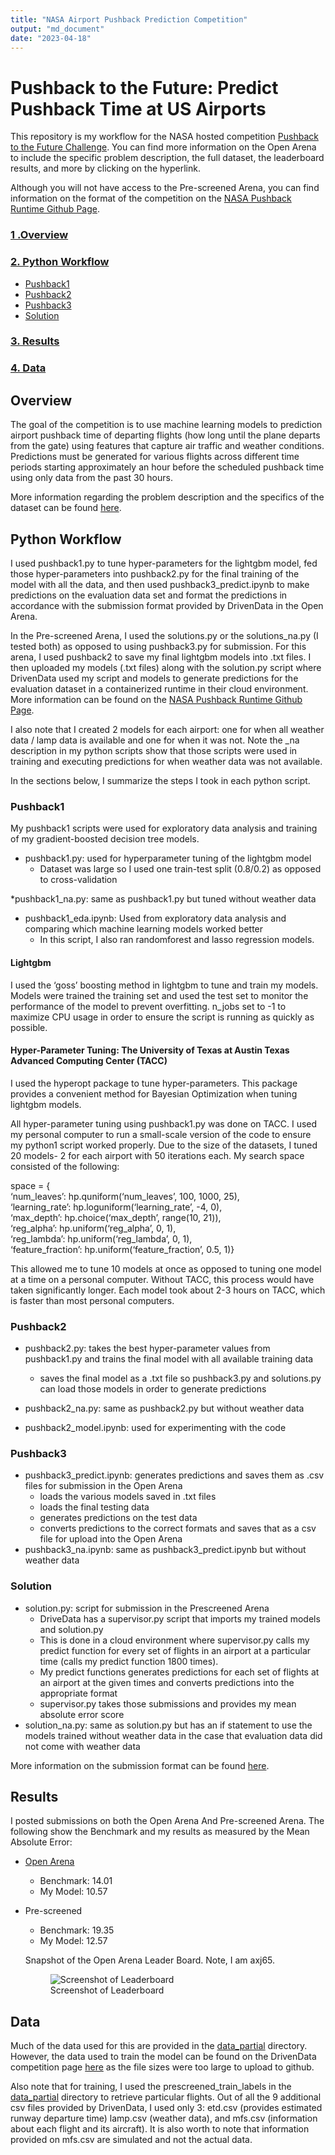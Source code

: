 ```yaml
---
title: "NASA Airport Pushback Prediction Competition"
output: "md_document"
date: "2023-04-18"
---
```


# Pushback to the Future: Predict Pushback Time at US Airports 

This repository is my workflow for the NASA hosted competition [Pushback to the Future Challenge](https://www.drivendata.org/competitions/149/competition-nasa-airport-pushback/page/676/). You can find more information on the Open Arena to include the specific problem description, the full dataset, the leaderboard results, and more by clicking on the hyperlink. 

Although you will not have access to the Pre-screened Arena, you can find information on the format of the competition on the  [NASA Pushback Runtime Github Page](https://github.com/drivendataorg/nasa-pushback-runtime).

### [1 .Overview](#overview)
### [2. Python Workflow](#python-workflow)
 - [Pushback1](#pushback1)
 - [Pushback2](#pushback2)
 - [Pushback3](#pushback3)
 - [Solution](#pushback3)
 
### [3. Results](#results)
### [4. Data](#data)

  
## Overview

The goal of the competition is to use machine learning models to prediction airport pushback time of departing flights (how long until the plane departs from the gate) using features that capture air traffic and weather conditions. Predictions must be generated for various flights across different time periods starting approximately an hour before the scheduled pushback time using only data from the past 30 hours. 

More information regarding the problem description and the specifics of the dataset can be found [here](https://www.drivendata.org/competitions/149/competition-nasa-airport-pushback/page/677/). 

## Python Workflow

I used pushback1.py to tune hyper-parameters for the lightgbm model, fed those hyper-parameters into pushback2.py for the final training of the model with all the data, and then used pushback3_predict.ipynb to make predictions on the evaluation data set and format the predictions in accordance with the submission format provided by DrivenData in the Open Arena. 

In the Pre-screened Arena, I used the solutions.py or the solutions_na.py (I tested both) as opposed to using pushback3.py for submission. For this arena, I used pushback2 to save my final lightgbm models into .txt files. I then uploaded my models (.txt files) along with the solution.py script where DrivenData used my script and models to generate predictions for the evaluation dataset in a containerized runtime in their cloud environment. More information can be found on the [NASA Pushback Runtime Github Page](https://github.com/drivendataorg/nasa-pushback-runtime).

I also note that I created 2 models for each airport: one for when all weather data / lamp data is available and one for when it was not. Note the _na description in my python scripts show that those scripts were used in training and executing predictions for when weather data was not available.

In the sections below, I summarize the steps I took in each python script. 

### Pushback1 

My pushback1 scripts were used for exploratory data analysis and training of my gradient-boosted decision tree models. 

* pushback1.py: used for hyperparameter tuning of the lightgbm model
  * Dataset was large so I used one train-test split (0.8/0.2) as opposed to cross-validation

*pushback1_na.py: same as pushback1.py but tuned without weather data
  
* pushback1_eda.ipynb: Used from exploratory data analysis and comparing which machine learning models worked better
  * In this script, I also ran randomforest and lasso regression models. 


#### Lightgbm 

I used the 'goss' boosting method in lightgbm to tune and train my models. Models were trained the training set and used the test set to monitor the performance of the model to prevent overfitting.  n_jobs set to -1 to maximize CPU usage in order to ensure the script is running as quickly as possible.

#### Hyper-Parameter Tuning: The University of Texas at Austin Texas Advanced Computing Center (TACC)

I used the hyperopt package to tune hyper-parameters. This package provides a convenient method for Bayesian Optimization when tuning lightgbm models. 

All hyper-parameter tuning using pushback1.py was done on TACC. I used my personal computer to run a small-scale version of the code to ensure my python1 script worked properly. Due to the size of the datasets, I tuned 20 models- 2 for each airport with 50 iterations each. My search space consisted of the following:

space = {<br>
    'num_leaves': hp.quniform('num_leaves', 100, 1000, 25),<br>
    'learning_rate': hp.loguniform('learning_rate', -4, 0),<br>
    'max_depth': hp.choice('max_depth', range(10, 21)),<br>
    'reg_alpha': hp.uniform('reg_alpha', 0, 1),<br>
    'reg_lambda': hp.uniform('reg_lambda', 0, 1),<br>
    'feature_fraction': hp.uniform('feature_fraction', 0.5, 1)}

This allowed me to tune 10 models at once as opposed to tuning one model at a time on a personal computer. Without TACC, this process would have taken significantly longer. Each model took about 2-3 hours on TACC, which is faster than most personal computers. 


### Pushback2

* pushback2.py: takes the best hyper-parameter values from pushback1.py and trains the final model with all available training data
  * saves the final model as a .txt file so pushback3.py and solutions.py can load those models in order to generate predictions

* pushback2_na.py: same as pushback2.py but without weather data
  
* pushback2_model.ipynb: used for experimenting with the code


### Pushback3

* pushback3_predict.ipynb: generates predictions and saves them as .csv files for submission in the Open Arena
  * loads the various models saved in .txt files
  * loads the final testing data
  * generates predictions on the test data
  * converts predictions to the correct formats and saves that as a csv file for upload into the Open Arena

* pushback3_na.ipynb: same as pushback3_predict.ipynb but without weather data

### Solution

* solution.py: script for submission in the Prescreened Arena
  * DriveData has a supervisor.py script that imports my trained models and solution.py
  * This is done in a cloud environment where supervisor.py calls my predict function for every set of flights in an airport at a particular time (calls my predict function 1800 times). 
  * My predict functions generates predictions for each set of flights at an airport at the given times and converts predictions into the appropriate format
  * supervisor.py takes those submissions and provides my mean absolute error score

* solution_na.py: same as solution.py but has an if statement to use the models trained without weather data in the case that evaluation data did not come with weather data

More information on the submission format can be found [here](https://github.com/drivendataorg/nasa-pushback-runtime#code-submission-format). 


## Results

I posted submissions on both the Open Arena And Pre-screened Arena. The following show the Benchmark and my results as measured by the Mean Absolute Error:

* [Open Arena](https://www.drivendata.org/competitions/149/competition-nasa-airport-pushback/leaderboard/)
  * Benchmark: 14.01
  * My Model: 10.57
  
* Pre-screened 
  * Benchmark: 19.35
  * My Model: 12.57
  
  Snapshot of the Open Arena Leader Board. Note, I am axj65. 
  
  ![Screenshot of Leaderboard](leaderboard_results.jpg)


## Data

Much of the data used for this are provided in the [data_partial](https://github.com/axj65/airport_pushback_competition/tree/main/data_partial) directory. However, the data used to train the model can be found on the DrivenData competition page [here](https://www.drivendata.org/competitions/149/competition-nasa-airport-pushback/data/) as the file sizes were too large to upload to github. 

Also note that for training, I used the prescreened_train_labels in the [data_partial](https://github.com/axj65/airport_pushback_competition/tree/main/data_partial) directory to retrieve particular flights. Out of all the 9 additional csv files provided by DrivenData, I used only 3: etd.csv (provides estimated runway departure time) lamp.csv (weather data), and mfs.csv (information about each flight and its aircraft). It is also worth to note that information provided on mfs.csv are simulated and not the actual data. 

















  